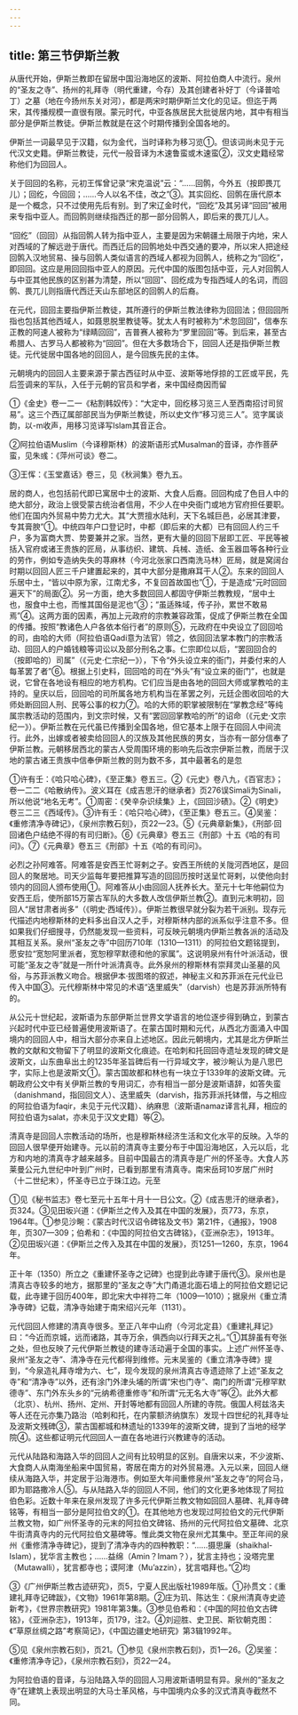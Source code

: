 ```yaml
---
---
---
```

title: 第三节伊斯兰教
---



从唐代开始，伊斯兰教即在留居中国沿海地区的波斯、阿拉伯商人中流行。泉州的“圣友之寺”、扬州的礼拜寺（明代重建，今存）及其创建者补好丁（今译普哈丁）之墓（地在今扬州东关对河），都是两宋时期伊斯兰文化的见证。但迄于两宋，其传播规模一直很有限。蒙元时代，中亚各族居民大批徙居内地，其中有相当部分是伊斯兰教徒。伊斯兰教就是在这个时期传播到全国各地的。

伊斯兰一词最早见于汉籍，似为金代，当时译称为移习览①。但该词尚未见于元代汉文史籍。伊斯兰教徒，元代一般音译为木速鲁蛮或木速蛮②，汉文史籍经常称他们为回回人。

关于回回的名称，元初王恽曾记录“宋克温说”云：“……回鹘，今外五（按即畏兀儿）；回纥，今回回；……今人以名不佳，改之”③。其实回纥、回鹘在唐代原本是一个概念，只不过使用先后有别。到了宋辽金时代，“回纥”及其另译“回回”被用来专指中亚人。而回鹘则继续指西迁的那一部分回鹘人，即后来的畏兀儿人。

“回纥”（回回）从指回鹘人转为指中亚人，主要是因为宋朝疆土局限于内地，宋人对西域的了解远逊于唐代。而西迁后的回鹘地处中西交通的要冲，所以宋人把途经回鹘入汉地贸易、操与回鹘人类似语言的西域人都视为回鹘人，统称之为“回纥”，即回回。这应是用回回指中亚人的原因。元代中国的版图包括中亚，元人对回鹘人与中亚其他民族的区别甚为清楚，所以“回回”、回纥成为专指西域人的名词，而回鹘、畏兀儿则指唐代西迁天山东部地区的回鹘人的后裔。

在元代，回回主要指伊斯兰教徒，其所遵行的伊斯兰教法律称为回回法；但回回所指也包括其他西域人，如聂思脱里教徒等。犹太人有时被称为“术忽回回”，信奉东正教的阿速人被称为“绿睛回回”，吉普赛人被称为“罗里回回”等。到后来，甚至古希腊人、古罗马人都被称为“回回”。但在大多数场合下，回回人还是指伊斯兰教徒。元代徙居中国各地的回回人，是今回族先民的主体。

元朝境内的回回人主要来源于蒙古西征时从中亚、波斯等地俘掠的工匠或平民，先后签调来的军队，入任于元朝的官员和学者，来中国经商因而留

①《金史》卷一二一《粘割韩奴传》：“大定中，回纥移习览三人至西南招讨司贸易”。这三个西辽属部部民当为伊斯兰教徒，所以史文作“移习览三人”。览字属谈韵，以-m收声，用移习览译写Islam其音正合。

②阿拉伯语Muslim（今译穆斯林）的波斯语形式Musalman的音译，亦作菩萨蛮，见朱彧：《萍州可谈》卷二。

③王恽：《玉堂嘉话》卷三，见《秋涧集》卷九五。

居的商人，也包括前代即已寓居中士的波斯、大食人后裔。回回构成了色目人中的绝大部分，政治上很受蒙古统治者信用，不少人在中央衙门或地方官府担任要职。他们在国内外贸易中势力尤大。其“大贾擅水陆利，天下名城巨邑，必居其津要，专其膏腴”①。中统四年户口登记时，中都（即后来的大都）已有回回人约三千户，多为富商大贾、势要兼并之家。当然，更有大量的回回下层即工匠、平民等被括入官府或诸王贵族的匠局，从事纺织、建筑、兵械、造纸、金玉器皿等各种行业的劳作，例如专造纳失失的荨麻林（今河北张家口西南洗马林）匠局，就是窝阔台时期以回回人匠三千户建置起来的，其中大部分是撒麻耳干人②。东来的回回人乐居中土，“皆以中原为家，江南尤多，不复回首故国也”①，于是造成“元时回回遍天下”的局面②。另一方面，绝大多数回回人都固守伊斯兰教教规，“居中土也，服食中土也，而惟其国俗是泥也”③；“虽适殊域，传子孙，累世不敢易焉”④。这两方面的因素，再加上元政府的宗教兼容政策，促成了伊斯兰教在全国的传播。按照“教诸色人户各依本俗行者”的原则⑤，元政府在中央设立了回回哈的司，由哈的大师（阿拉伯语Qadi意为法官）领之，依回回法掌本教门的宗教活动、回回人的户婚钱粮等词讼以及部分刑名之事。仁宗即位以后，“罢回回合的（按即哈的）司属”（《元史·仁宗纪一》），下令“外头设立来的衙门，并委付来的人每革罢了者”⑥。根据上引史料，回回哈的司在“外头”有“设立来的衙门”，也就是说，它曾在各地设有相应的地方机构。它们应当是由各地的回回大师或掌教哈的主持的。皇庆以后，回回哈的司所属各地方机构当在革罢之列，元廷企图收回哈的大师处断回回人刑、民等公事的权力⑦。哈的大师的职掌被限制在“掌教念经”等纯属宗教活动的范围内，到文宗时候，又有“罢回回掌教哈的所”的诏命（《元史·文宗纪一》）。伊斯兰教在元代虽已传播到全国各地，但它基本上限于在回回人中间流行。此外，出嫁或者被卖给回回人的汉族及其他民族的男女，当亦有一部分信奉了伊斯兰教。元朝移居西北的蒙古人受周围环境的影响先后改宗伊斯兰教，而居于汉地的蒙古诸王贵族中信奉伊斯兰教的则为数不多，其中最著名的是忽

①许有壬：《哈只哈心碑》，《至正集》卷五三。②《元史》卷八九，《百官志》；卷一二二《哈散纳传》。波义耳在《成吉思汗的继承者》页276误Simali为Sinali，所以他说“地名无考”。①周密：《癸辛杂识续集》上，《回回沙碛》。②《明史》卷三二三《西域传》。③许有壬：《哈只哈心碑》，《至正集》卷五三。④吴鉴：《重修清净寺碑记》，《泉州宗教石刻》，页22—23。⑤《元典章新集》，《刑部·回回诸色户结绝不得的有司归断》。⑥《元典章》卷五三《刑部》十五《哈的有司问》。⑦《元典章》卷五三《刑部》十五《哈的有司问》。

必烈之孙阿难答。阿难答是安西王忙哥剌之子。安西王所统的关陇河西地区，是回回人的聚居地。司天少监每年要把推算写造的回回历按时送呈忙哥剌，以使他向封领内的回回人颁布使用①。阿难答从小由回回人抚养长大。至元十七年他嗣位为安西王后，使所部15万蒙古军队的大多数人改信伊斯兰教②。直到元末明初，回回人“居甘肃者尚多”（《明史·西域传》）。伊斯兰教很早就分裂为若干派别。现存元代描述内地穆斯林的史料多出自汉人之手，对穆斯林内部的派系似乎注意不多。但如果我们仔细搜寻，仍然能发现一些资料，可反映元朝境内伊斯兰教各派的活动及其相互关系。泉州“圣友之寺”中回历710年（1310—1311）的阿拉伯文题铭提到，愿安拉“宽恕阿里派者，宽恕穆罕默德和他的家属”。这说明泉州有什叶派活动，很可能“圣友之寺”就是一所什叶派清真寺。此外泉州的穆斯林有崇拜灵山圣墓的风俗，与苏菲派教义吻合。根据伊本·拔图塔的叙述，神秘主义和苏菲派在元代业已传入中国③。元代穆斯林中常见的术语“迭里威失”（darvish）也是苏菲派所特有的。

从公元十世纪起，波斯语为东部伊斯兰世界文学语言的地位逐步得到确立，到蒙古兴起时代中亚已经普遍使用波斯语了。在蒙古国时期和元代，从西北方面涌入中国境内的回回人中，相当大部分亦来自上述地区。因此元朝境内，尤其是北方伊斯兰教的文献和文物留下了明显的波斯文化痕迹。在哈刺和托回回寺遗址发现的碑文是波斯文，山东曲阜出土的1235年圣旨碑后有一行异域文字，被沙畹认为是八思巴字，实际上也是波斯文①。蒙古国故都和林也有一块立于1339年的波斯文碑。元朝政府公文中有关伊斯兰教的专用词汇，亦有相当一部分是波斯语辞，如答失蛮（danishmand，指回回文人）、迭里威失（darvish，指苏菲派托钵僧，与之相应的阿拉伯语为faqir，未见于元代汉籍）、纳麻思（波斯语namaz译言礼拜，相应的阿拉伯语为salat，亦未见于汉文史籍）等②。

清真寺是回回人宗教活动的场所，也是穆斯林经济生活和文化水平的反映。入华的回回人很早便开始建寺。元以前的清真寺主要分布于中国沿海地区，入元以后，北方和内地的清真寺才越来越多。目前中国最古的清真寺是广州的怀圣寺。大食人苏莱曼公元九世纪中叶到广州时，已看到那里有清真寺。南宋岳珂10岁居广州时（十二世纪末），怀圣寺已立于珠江边。元至

①见《秘书监志》卷七至元十五年十月十一日公文。②《成吉思汗的继承者》，页324。③见田坂兴道：《伊斯兰之传入及其在中国的发展》，页773，东京，1964年。①参见沙畹：《蒙古时代汉诏令碑铭及文书》第21件，《通报》，1908年，页307—309；伯希和：《中国的阿拉伯文古碑铭》，《亚洲杂志》，1913年。②见田坂兴道：《伊斯兰之传入及其在中国的发展》，页1251—1260，东京，1964年。

正十年（1350）所立之《重建怀圣寺之记碑》也提到此寺建于唐代③。泉州也是清真古寺较多的地方，据那里的“圣友之寺”大门甬道北面石墙上的阿拉伯文题记记载，此寺建于回历400年，即北宋大中祥符二年（1009—1010）；据泉州《重立清净寺碑》记载，清净寺始建于南宋绍兴元年（1131）。

元代回回人修建的清真寺很多。至正八年中山府（今河北定县）《重建礼拜记》曰：“今近而京城，远而诸路，其寺万余，俱西向以行拜天之礼。”①其辞虽有夸张之处，但也反映了元代伊斯兰教徒的建寺活动遍于全国的事实。上述广州怀圣寺、泉州“圣友之寺”、清净寺在元代都得到维修。元末吴鉴的《重立清净寺碑》提到，“今泉造礼拜寺增为六、七”，现今发现的泉州清真古寺遗迹除了上述“圣友之寺”和“清净寺”以外，还有涂门外津头埔的所谓“宋也门寺”、南门的所谓“元穆罕默德寺”、东门外东头乡的“元纳希德重修寺”和所谓“元无名大寺”等②。此外大都（北京）、杭州、扬州、定州、开封等地都有回回人所建的寺院。俄国人柯兹洛夫等人还在元亦集乃路治（哈剌和托，在内蒙额济纳旗东）发现十四世纪的礼拜寺址及波斯文残碑③，蒙古国都城和林遗址的1339年的波斯文碑，提到了当地的经学院④。这些都证明元代回回人一直在各地进行兴教建寺的活动。

元代从陆路和海路入华的回回人之间有比较明显的区别。自唐宋以来，不少波斯、大食商人从南海坐船来中国贸易，寄居在南方的对外贸易港。入元以来，回回人继续从海路入华，并定居于沿海港市。例如至大年间重修泉州“圣友之寺”的阿合马，即为耶路撒冷人⑤。与从陆路入华的回回人不同，他们的文化更多地体现了阿拉伯色彩。近数十年来在泉州发现了许多元代伊斯兰教文物如回回人墓碑、礼拜寺碑铭等，有相当一部分是阿拉伯文的①。在其他地方也发现过阿拉伯文的元代伊斯兰教文物，如广州怀圣寺的元末的阿拉伯文碑铭、扬州的元代阿拉伯文墓碑、北京牛街清真寺内的元代阿拉伯文墓碑等。惟此类文物在泉州尤其集中。至正年间的泉州《重修清净寺碑记》，提到了清净寺内的四种教职：“……摄思廉（shaikhal-Islam），犹华言主教也；……益绵（Amin？Imam？），犹言主持也；没塔完里（Mutawalli），犹言都寺也；谟阿津（Mu’azzin），犹言唱拜也。”②均

③《广州伊斯兰教古迹研究》，页5，宁夏人民出版社1989年版。①孙贯文：《重建礼拜寺记碑跋》，《文物》1961年第8期。②庄为玑、陈达生：《泉州清真寺史迹新考》，《世界宗教研究》1981年第3集。③参见伯希和：《中国的阿拉伯文古碑铭》，《亚洲杂志》，1913年，页179，注2。④刘迎胜、史卫民、斯钦朝克图：《“草原丝绸之路”考察简记》，《中国边疆史地研究》第3辑1992年。

⑤见《泉州宗教石刻》，页21。①参见《泉州宗教石刻》，页1—26。②吴鉴：《重修清净寺记》，《泉州宗教石刻》，页22—24。

为阿拉伯语的音译，与沿陆路入华的回回人习用波斯语明显有异。泉州的“圣友之寺”在建筑上表现出明显的大马士革风格，与中国境内众多的汉式清真寺截然不同。